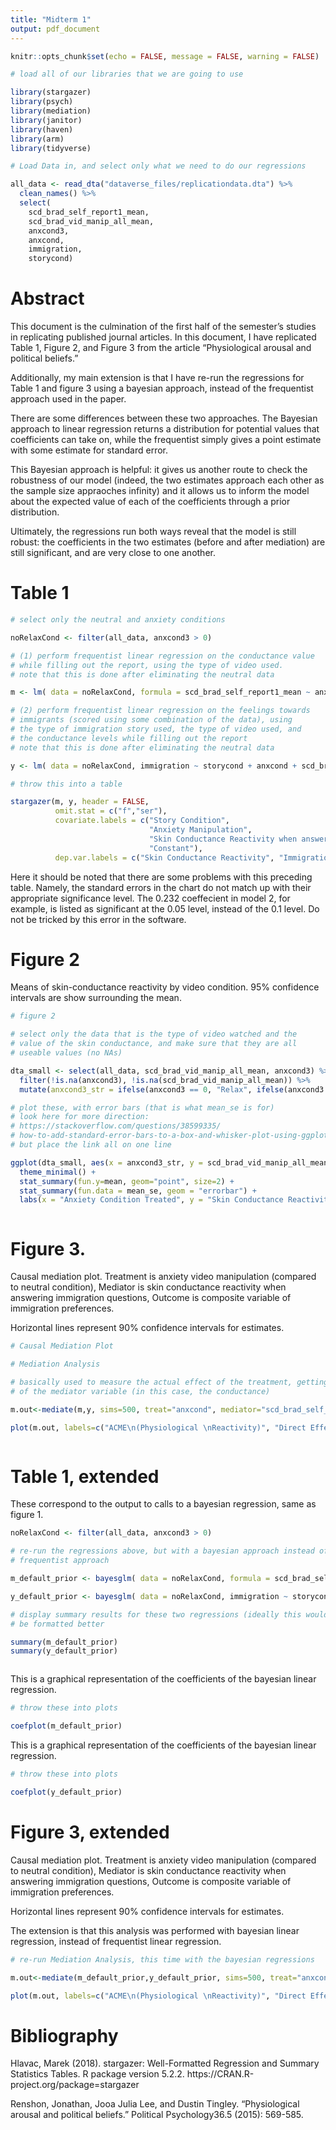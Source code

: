 ```yaml
---
title: "Midterm 1"
output: pdf_document
---
```


```r
knitr::opts_chunk$set(echo = FALSE, message = FALSE, warning = FALSE)

# load all of our libraries that we are going to use

library(stargazer)
library(psych)
library(mediation)
library(janitor)
library(haven)
library(arm)
library(tidyverse)

```

```r

# Load Data in, and select only what we need to do our regressions

all_data <- read_dta("dataverse_files/replicationdata.dta") %>% 
  clean_names() %>% 
  select(
    scd_brad_self_report1_mean, 
    scd_brad_vid_manip_all_mean,
    anxcond3,
    anxcond, 
    immigration, 
    storycond)


```

# Abstract

This document is the culmination of the first half of the semester's studies in replicating published journal articles. In this document, I have replicated Table 1, Figure 2, and Figure 3 from the article “Physiological arousal and political beliefs."

Additionally, my main extension is that I have re-run the regressions for Table 1 and figure 3 using a bayesian approach, instead of the frequentist approach used in the paper. 

There are some differences between these two approaches. The Bayesian approach to linear regression returns a distribution for potential values that coefficients can take on, while the frequentist simply gives a point estimate with some estimate for standard error.

This Bayesian approach is helpful: it gives us another route to check the robustness of our model (indeed, the two estimates approach each other as the sample size appraoches infinity) and it allows us to inform the model about the expected value of each of the coefficients through a prior distribution. 

Ultimately, the regressions run both ways reveal that the model is still robust: the coefficients in the two estimates (before and after mediation) are still significant, and are very close to one another. 

\newpage

# Table 1

```r

# select only the neutral and anxiety conditions

noRelaxCond <- filter(all_data, anxcond3 > 0)

# (1) perform frequentist linear regression on the conductance value
# while filling out the report, using the type of video used. 
# note that this is done after eliminating the neutral data

m <- lm( data = noRelaxCond, formula = scd_brad_self_report1_mean ~ anxcond) 

# (2) perform frequentist linear regression on the feelings towards 
# immigrants (scored using some combination of the data), using 
# the type of immigration story used, the type of video used, and 
# the conductance levels while filling out the report
# note that this is done after eliminating the neutral data

y <- lm( data = noRelaxCond, immigration ~ storycond + anxcond + scd_brad_self_report1_mean) 

# throw this into a table

stargazer(m, y, header = FALSE,
          omit.stat = c("f","ser"), 
          covariate.labels = c("Story Condition",
                               "Anxiety Manipulation",
                               "Skin Conductance Reactivity when answering questions",
                               "Constant"),
          dep.var.labels = c("Skin Conductance Reactivity", "Immigration Preferences"))

```

Here it should be noted that there are some problems with this preceding table. Namely, the standard errors in the chart do not match up with their appropriate significance level. The 0.232 coeffecient in model 2, for example, is listed as significant at the 0.05 level, instead of the 0.1 level. Do not be tricked by this error in the software. 

\newpage

# Figure 2

Means of skin-conductance reactivity by video condition. 95% confidence intervals are show surrounding the mean.



```r

# figure 2

# select only the data that is the type of video watched and the 
# value of the skin conductance, and make sure that they are all
# useable values (no NAs)

dta_small <- select(all_data, scd_brad_vid_manip_all_mean, anxcond3) %>%
  filter(!is.na(anxcond3), !is.na(scd_brad_vid_manip_all_mean)) %>% 
  mutate(anxcond3_str = ifelse(anxcond3 == 0, "Relax", ifelse(anxcond3 == 1, "Neutral", "Anxiety")))

# plot these, with error bars (that is what mean_se is for)
# look here for more direction:
# https://stackoverflow.com/questions/38599335/
# how-to-add-standard-error-bars-to-a-box-and-whisker-plot-using-ggplot2
# but place the link all on one line

ggplot(dta_small, aes(x = anxcond3_str, y = scd_brad_vid_manip_all_mean)) + 
  theme_minimal() +
  stat_summary(fun.y=mean, geom="point", size=2) + 
  stat_summary(fun.data = mean_se, geom = "errorbar") + 
  labs(x = "Anxiety Condition Treated", y = "Skin Conductance Reactivity while watching video" ) 



```



\newpage

# Figure 3. 

Causal mediation plot. Treatment is anxiety video manipulation (compared to neutral condition), Mediator is skin conductance reactivity when answering immigration questions, Outcome is composite variable of immigration preferences.

Horizontal lines represent 90% confidence intervals for estimates.

```r

# Causal Mediation Plot

# Mediation Analysis

# basically used to measure the actual effect of the treatment, getting rid
# of the mediator variable (in this case, the conductance)

m.out<-mediate(m,y, sims=500, treat="anxcond", mediator="scd_brad_self_report1_mean", dropobs=TRUE, boot=TRUE, conf.level=.90)

plot(m.out, labels=c("ACME\n(Physiological \nReactivity)", "Direct Effect \n(Anxiety)", "Total Effect"), cex.axis = 0.6) 



```


\newpage

# Table 1, extended

These correspond to the output to calls to a bayesian regression, same as figure 1.


```r

noRelaxCond <- filter(all_data, anxcond3 > 0)

# re-run the regressions above, but with a bayesian approach instead of a 
# frequentist approach

m_default_prior <- bayesglm( data = noRelaxCond, formula = scd_brad_self_report1_mean ~ anxcond) 

y_default_prior <- bayesglm( data = noRelaxCond, immigration ~ storycond + anxcond + scd_brad_self_report1_mean) 

# display summary results for these two regressions (ideally this would)
# be formatted better

summary(m_default_prior)
summary(y_default_prior)



```
\newpage

This is a graphical representation of the coefficients of the bayesian linear regression.


```r


# throw these into plots

coefplot(m_default_prior)
```

\newpage

This is a graphical representation of the coefficients of the bayesian linear regression.


```r


# throw these into plots

coefplot(y_default_prior)
```

\newpage

# Figure 3, extended

Causal mediation plot. Treatment is anxiety video manipulation (compared to neutral condition), Mediator is skin conductance reactivity when answering immigration questions, Outcome is composite variable of immigration preferences.

Horizontal lines represent 90% confidence intervals for estimates.

The extension is that this analysis was performed with bayesian linear regression, instead of frequentist linear regression.

```r

# re-run Mediation Analysis, this time with the bayesian regressions

m.out<-mediate(m_default_prior,y_default_prior, sims=500, treat="anxcond", mediator="scd_brad_self_report1_mean", dropobs=TRUE, boot=TRUE, conf.level=.90)

plot(m.out, labels=c("ACME\n(Physiological \nReactivity)", "Direct Effect \n(Anxiety)", "Total Effect"), cex.axis = 0.6) 

```
\newpage

# Bibliography

Hlavac, Marek (2018). stargazer: Well-Formatted Regression and Summary Statistics Tables.
 R package version 5.2.2. https://CRAN.R-project.org/package=stargazer 

Renshon, Jonathan, Jooa Julia Lee, and Dustin Tingley. “Physiological arousal and political beliefs.” Political Psychology36.5 (2015): 569-585.


